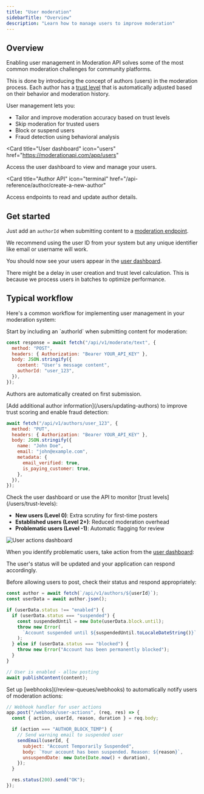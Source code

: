 ```yaml
---
title: "User moderation"
sidebarTitle: "Overview"
description: "Learn how to manage users to improve moderation"
---
```


## Overview

Enabling user management in Moderation API solves some of the most common moderation challenges for community platforms.

This is done by introducing the concept of authors (users) in the moderation process. Each author has a [trust level](/users/trust-levels) that is automatically adjusted based on their behavior and moderation history.

User management lets you:

- Tailor and improve moderation accuracy based on trust levels
- Skip moderation for trusted users
- Block or suspend users
- Fraud detection using behavioral analysis

<CardGroup cols={2}>

<Card
  title="User dashboard"
  icon="users"
  href="https://moderationapi.com/app/users"
>
  Access the user dashboard to view and manage your users.
</Card>

<Card
  title="Author API"
  icon="terminal"
  href="/api-reference/author/create-a-new-author"
>
  Access endpoints to read and update author details.
</Card>

</CardGroup>

## Get started

Just add an `authorId` when submitting content to a [moderation
endpoint](/api-reference/moderate/analyze-text).

We recommend using the user ID from your system
but any unique identifier like email or username will work.

You should now see your users appear in the [user dashboard](https://moderationapi.com/app/users).

<Note>
  There might be a delay in user creation and trust level calculation. This is
  because we process users in batches to optimize performance.
</Note>

## Typical workflow

Here's a common workflow for implementing user management in your moderation system:

<Steps>
<Step title="Submit content with author ID">
Start by including an `authorId` when submitting content for moderation:

```javascript
const response = await fetch("/api/v1/moderate/text", {
  method: "POST",
  headers: { Authorization: "Bearer YOUR_API_KEY" },
  body: JSON.stringify({
    content: "User's message content",
    authorId: "user_123",
  }),
});
```

Authors are automatically created on first submission.

</Step>

<Step title="Sync author details">
[Add additional author information](/users/updating-authors) to improve trust scoring and enable fraud detection:

```javascript
await fetch("/api/v1/authors/user_123", {
  method: "PUT",
  headers: { Authorization: "Bearer YOUR_API_KEY" },
  body: JSON.stringify({
    name: "John Doe",
    email: "john@example.com",
    metadata: {
      email_verified: true,
      is_paying_customer: true,
    },
  }),
});
```

</Step>

<Step title="Monitor trust levels">
Check the user dashboard or use the API to monitor [trust levels](/users/trust-levels):

- **New users (Level 0)**: Extra scrutiny for first-time posters
- **Established users (Level 2+)**: Reduced moderation overhead
- **Problematic users (Level -1)**: Automatic flagging for review

</Step>

<Step title="Take moderation actions">

<Frame>
  <img
    className="block  mx-auto"
    style={{ maxWidth: "300px" }}
    src="./moderate-action.png"
    alt="User actions dashboard"
  />
</Frame>

When you identify problematic users, take action from the [user dashboard](https://moderationapi.com/app/users):

The user's status will be updated and your application can respond accordingly.

</Step>

<Step title="Check user status in your app">
Before allowing users to post, check their status and respond appropriately:

```javascript
const author = await fetch(`/api/v1/authors/${userId}`);
const userData = await author.json();

if (userData.status !== "enabled") {
  if (userData.status === "suspended") {
    const suspendedUntil = new Date(userData.block.until);
    throw new Error(
      `Account suspended until ${suspendedUntil.toLocaleDateString()}`
    );
  } else if (userData.status === "blocked") {
    throw new Error("Account has been permanently blocked");
  }
}

// User is enabled - allow posting
await publishContent(content);
```

</Step>

<Step title="Handle webhook notifications">
Set up [webhooks](/review-queues/webhooks) to automatically notify users of moderation actions:

```javascript
// Webhook handler for user actions
app.post("/webhook/user-actions", (req, res) => {
  const { action, userId, reason, duration } = req.body;

  if (action === "AUTHOR_BLOCK_TEMP") {
    // Send warning email to suspended user
    sendEmail(userId, {
      subject: "Account Temporarily Suspended",
      body: `Your account has been suspended. Reason: ${reason}`,
      unsuspendDate: new Date(Date.now() + duration),
    });
  }

  res.status(200).send("OK");
});
```

</Step>
</Steps>

